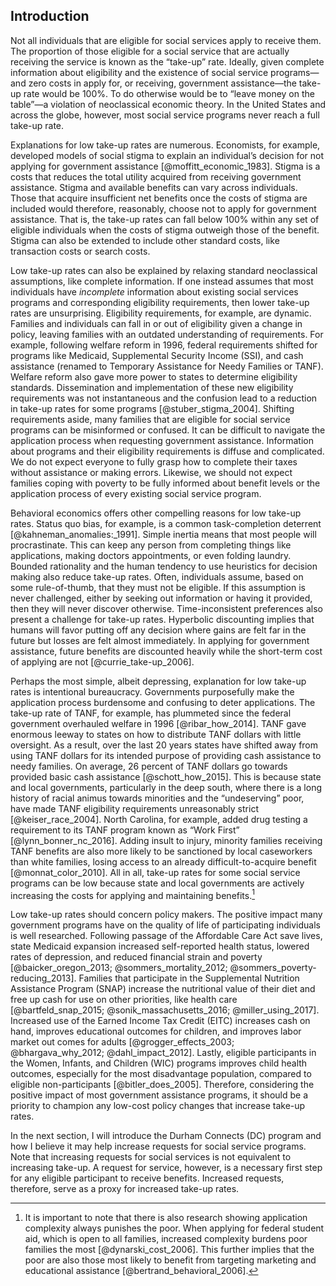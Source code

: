## Introduction {-}

Not all individuals that are eligible for social services apply to receive them. The proportion of those eligible for a social service that are actually receiving the service is known as the "take-up" rate. Ideally, given complete information about eligibility and the existence of social service programs---and zero costs in apply for, or receiving, government assistance---the take-up rate would be 100%. To do otherwise would be to "leave money on the table"---a violation of neoclassical economic theory. In the United States and across the globe, however, most social service programs never reach a full take-up rate.

Explanations for low take-up rates are numerous. Economists, for example, developed models of social stigma to explain an individual's decision for not applying for government assistance [@moffitt_economic_1983]. Stigma is a costs that reduces the total utility acquired from receiving government assistance. Stigma and available benefits can vary across individuals. Those that acquire insufficient net benefits once the costs of stigma are included would therefore, reasonably, choose not to apply for government assistance. That is, the take-up rates can fall below 100% within any set of eligible individuals when the costs of stigma outweigh those of the benefit. Stigma can also be extended to include other standard costs, like transaction costs or search costs.

Low take-up rates can also be explained by relaxing standard neoclassical assumptions, like complete information. If one instead assumes that most individuals have *incomplete* information about existing social services programs and corresponding eligibility requirements, then lower take-up rates are unsurprising. Eligibility requirements, for example, are dynamic. Families and individuals can fall in or out of eligibility given a change in policy, leaving families with an outdated understanding of requirements. For example, following welfare reform in 1996, federal requirements shifted for programs like Medicaid, Supplemental Security Income (SSI), and cash assistance (renamed to Temporary Assistance for Needy Families or TANF). Welfare reform also gave more power to states to determine eligibility standards. Dissemination and implementation of these new eligibility requirements was not instantaneous and the confusion lead to a reduction in take-up rates for some programs [@stuber_stigma_2004]. Shifting requirements aside, many families that are eligible for social service programs can be misinformed or confused. It can be difficult to navigate the application process when requesting government assistance. Information about programs and their eligibility requirements is diffuse and complicated. We do not expect everyone to fully grasp how to complete their taxes without assistance or making errors. Likewise, we should not expect families coping with poverty to be fully informed about benefit levels or the application process of every existing social service program.

Behavioral economics offers other compelling reasons for low take-up rates. Status quo bias, for example, is a common task-completion deterrent [@kahneman_anomalies:_1991]. Simple inertia means that most people will procrastinate. This can keep any person from completing things like applications, making doctors appointments, or even folding laundry. Bounded rationality and the human tendency to use heuristics for decision making also reduce take-up rates. Often, individuals assume, based on some rule-of-thumb, that they must not be eligible. If this assumption is never challenged, either by seeking out information or having it provided, then they will never discover otherwise. Time-inconsistent preferences also present a challenge for take-up rates. Hyperbolic discounting implies that humans will favor putting off any decision where gains are felt far in the future but losses are felt almost immediately. In applying for government assistance, future benefits are discounted heavily while the short-term cost of applying are not [@currie_take-up_2006].

Perhaps the most simple, albeit depressing, explanation for low take-up rates is intentional bureaucracy. Governments purposefully make the application process burdensome and confusing to deter applications. The take-up rate of TANF, for example, has plummeted since the federal government overhauled welfare in 1996 [@ribar_how_2014]. TANF gave enormous leeway to states on how to distribute TANF dollars with little oversight. As a result, over the last 20 years states have shifted away from using TANF dollars for its intended purpose of providing cash assistance to needy families. On average, 26 percent of TANF dollars go towards provided basic cash assistance [@schott_how_2015]. This is because state and local governments, particularly in the deep south, where there is a long history of racial animus towards minorities and the "undeserving" poor, have made TANF eligibility requirements unreasonably strict [@keiser_race_2004]. North Carolina, for example, added drug testing a requirement to its TANF program known as "Work First" [@lynn_bonner_nc_2016]. Adding insult to injury, minority families receiving TANF benefits are also more likely to be sanctioned by local caseworkers than white families, losing access to an already difficult-to-acquire benefit [@monnat_color_2010]. All in all, take-up rates for some social service programs can be low because state and local governments are actively increasing the costs for applying and maintaining benefits.^[It is important to note that there is also research showing application complexity always punishes the poor. When applying for federal student aid, which is open to all families, increased complexity burdens poor families the most [@dynarski_cost_2006]. This further implies that the poor are also those most likely to benefit from targeting marketing and educational assistance [@bertrand_behavioral_2006].]

Low take-up rates should concern policy makers. The positive impact many government programs have on the quality of life of participating individuals is well researched. Following passage of the Affordable Care Act save lives, state Medicaid expansion increased self-reported health status, lowered rates of depression, and reduced financial strain and poverty [@baicker_oregon_2013; @sommers_mortality_2012; @sommers_poverty-reducing_2013]. Families that participate in the Supplemental Nutrition Assistance Program (SNAP) increase the nutritional value of their diet and free up cash for use on other priorities, like health care [@bartfeld_snap_2015; @sonik_massachusetts_2016; @miller_using_2017]. Increased use of the Earned Income Tax Credit (EITC) increases cash on hand, improves educational outcomes for children, and improves labor market out comes for adults [@grogger_effects_2003; @bhargava_why_2012; @dahl_impact_2012]. Lastly, eligible participants in the Women, Infants, and Children (WIC) programs improves child health outcomes, especially for the most disadvantage population, compared to eligible non-participants [@bitler_does_2005]. Therefore, considering the positive impact of most government assistance programs, it should be a priority to champion any low-cost policy changes that increase take-up rates.

In the next section, I will introduce the Durham Connects (DC) program and how I believe it may help increase requests for social service programs. Note that increasing requests for social services is not equivalent to increasing take-up. A request for service, however, is a necessary first step for any eligible participant to receive benefits. Increased requests, therefore, serve as a proxy for increased take-up rates.




